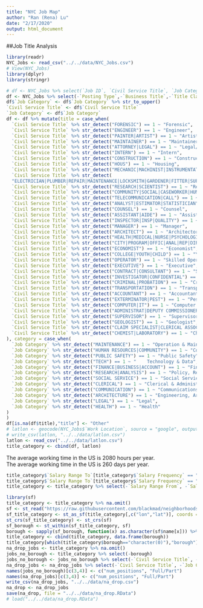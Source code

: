 ```yaml
---
title: "NYC Job Map"
author: "Ran (Rena) Lu"
date: "2/17/2020"
output: html_document
---
```


##Job Title Analysis  
  
```r
library(readr)
NYC_Jobs <- read_csv("../../data/NYC_Jobs.csv")
# View(NYC_Jobs)
library(dplyr)
library(stringr)
```


```r
# df <- NYC_Jobs %>% select(`Job ID`, `Civil Service Title`, `Job Category`)
df <- NYC_Jobs %>% select(-`Posting Type`,-`Business Title`,-`Title Classification`,-`Title Code No`,-Level,-`Job Description`,-`Minimum Qual Requirements`,-`Preferred Skills`,-`Additional Information`,-`To Apply`, -`Work Location 1`,-`Recruitment Contact`,-`Residency Requirement`,-`Post Until`, -`Posting Updated`, -`Process Date`, -`Hours/Shift`)
df$`Job Category` <- df$`Job Category` %>% str_to_upper()
`Civil Service Title` <- df$`Civil Service Title`
`Job Category` <- df$`Job Category`
df <- df %>% mutate(title = case_when(
  `Civil Service Title` %>% str_detect("FORENSIC") == 1 ~ "Forensic",
  `Civil Service Title` %>% str_detect("ENGINEER") == 1 ~ "Engineer",
  `Civil Service Title` %>% str_detect("PAINTER|ARTIST") == 1 ~ "Artist",
  `Civil Service Title` %>% str_detect("MAINTAINER") == 1 ~ "Maintainer",
  `Civil Service Title` %>% str_detect("ATTORNEY|LEGAL") == 1 ~ "Legal/Attorney",
  `Civil Service Title` %>% str_detect("INTERN") == 1 ~ "Intern",
  `Civil Service Title` %>% str_detect("CONSTRUCTION") == 1 ~ "Construction",
  `Civil Service Title` %>% str_detect("HOUS") == 1 ~ "Housing",
  `Civil Service Title` %>% str_detect("MECHANIC|MACHINIST|INSTRUMENTATION SPECIALIST") == 1 ~ "Mechanical Specialist",
  `Civil Service Title` %>% str_detect(
  "ELECTRICIAN|PLUMBER|REPAIR|MAINTENANCE|LOCKSMITH|GARDENER|FITTER|SUPERINTENDE") == 1 ~ "Repair Service",
  `Civil Service Title` %>% str_detect("RESEARCH|SCIENTIST") == 1 ~ "Researcher",
  `Civil Service Title` %>% str_detect("COMMUNITY|SOCIAL|CASEWORKER|HUMAN RIGHT|AUDITOR|INITIATIVE") == 1 ~ "Social Worker",
  `Civil Service Title` %>% str_detect("TELECOMMUNICATION|CALL") == 1 ~ "Telecommunication",
  `Civil Service Title` %>% str_detect("ANALYST|ESTIMATOR|STATISTICIAN") == 1 ~ "Analyst",
  `Civil Service Title` %>% str_detect("COUNSEL") == 1 ~ "Counsel",
  `Civil Service Title` %>% str_detect("ASSISTANT|AIDE") == 1 ~ "Assistant",
  `Civil Service Title` %>% str_detect("INSPECTOR|INSP|QUALITY") == 1 ~ "Inspector",
  `Civil Service Title` %>% str_detect("MANAGER") == 1 ~ "Manager",
  `Civil Service Title` %>% str_detect("ARCHITECT") == 1 ~ "Architector",
  `Civil Service Title` %>% str_detect("HEALTH|MEDICAL|NURSE|PSYCHOLOGIST|HYGIENIST") == 1 ~ "Medical Service",
  `Civil Service Title` %>% str_detect("CITY|PROGRAM|OFFIC|ANAL|REP|DIRECTOR|CUSTOD|DEVELOP") == 1 ~ "City Officer",
  `Civil Service Title` %>% str_detect("ECONOMIST") == 1 ~ "Economist",
  `Civil Service Title` %>% str_detect("COLLEGE|YOUTH|CHILD") == 1 ~ "Youth/Child Development Officer",
  `Civil Service Title` %>% str_detect("OPERATOR") == 1 ~ "Skilled Operator",
  `Civil Service Title` %>% str_detect("EXECUTIVE") == 1 ~ "Executive",
  `Civil Service Title` %>% str_detect("CONTRACT|CONSULTANT") == 1 ~ "Specialist w/o Job Aspect",
  `Civil Service Title` %>% str_detect("INVESTIGATOR|CONFIDENTIAL") == 1 ~ "Investigator",
  `Civil Service Title` %>% str_detect("CRIMINAL|PROBATION") == 1 ~ "Criminalist",
  `Civil Service Title` %>% str_detect("TRANSPORTATION") == 1 ~ "Transportation",
  `Civil Service Title` %>% str_detect("ACCOUNTANT") == 1 ~ "Accountant",
  `Civil Service Title` %>% str_detect("EXTERMINATOR|PEST") == 1 ~ "Pest Control",
  `Civil Service Title` %>% str_detect("COMPUTER|IT") == 1 ~ "Computer Specialist",
  `Civil Service Title` %>% str_detect("ADMINISTRAT|DEPUTY COMMISSIONER") == 1 ~ "Administration",
  `Civil Service Title` %>% str_detect("SUPERVISOR") == 1 ~ "Supervisor",
  `Civil Service Title` %>% str_detect("GEOLOGIST") == 1 ~ "Geologist",
  `Civil Service Title` %>% str_detect("CLAIM SPECIALIST|CLERICAL ASSOCIATE") == 1 ~ "Claim Assoviate",
  `Civil Service Title` %>% str_detect("CHEMIST|LABORATORY") == 1 ~ "Chemist/Microbiologist"
), category = case_when(
  `Job Category` %>% str_detect("MAINTENANCE") == 1 ~ "Operation & Maintenance",
  `Job Category` %>% str_detect("HUMAN RESOURCES|COMMUNITY") == 1 ~ "Community",
  `Job Category` %>% str_detect("PUBLIC SAFETY") == 1 ~ "Public Safety",
  `Job Category` %>% str_detect("TECH") == 1 ~ "	Technology & Data",
  `Job Category` %>% str_detect("FINANCE|BUSINESS|ACCOUNT") == 1 ~ "Finance",
  `Job Category` %>% str_detect("RESEARCH|ANALYSIS") == 1 ~ "Policy, Research & Analysis",
  `Job Category` %>% str_detect("SOCIAL SERVICE") == 1 ~ "Social Service",
  `Job Category` %>% str_detect("CLERICAL") == 1 ~ "Clerical & Administrative Support",
  `Job Category` %>% str_detect("COMMUNICATION") == 1 ~ "Communications & Intergovernmental",
  `Job Category` %>% str_detect("ARCHITECTURE") == 1 ~ "Engineering, Architecture, & Planning",
  `Job Category` %>% str_detect("LEGAL") == 1 ~ "Legal",
  `Job Category` %>% str_detect("HEALTH") == 1 ~ "Health"
)
)
df[is.na(df$title),"title"] <- "Other"
# latlon <- geocode(NYC_Jobs$`Work Location`, source = "google", output = "latlon")
# write_csv(latlon, "../../data/latlon.csv")
latlon <- read_csv("../../data/latlon.csv")
title_category <- cbind(df, latlon)

```

The average working time in the US is 2080 hours per year.  
The average working time in the US is 260 days per year.   
  
```r
title_category$`Salary Range To`[title_category$`Salary Frequency` == "Hourly"] <- title_category$`Salary Range To`[title_category$`Salary Frequency` == "Hourly"] * 2080
title_category$`Salary Range To`[title_category$`Salary Frequency` == "Daily"] <- title_category$`Salary Range To`[title_category$`Salary Frequency` == "Daily"] * 260
title_category <- title_category %>% select(-`Salary Range From`, -`Salary Frequency`)
```

```r
library(sf)
title_category <- title_category %>% na.omit()
sf <- st_read("https://raw.githubusercontent.com/blackmad/neighborhoods/master/new-york-city-boroughs.geojson")
sf_title_category <- st_as_sf(title_category[,c("lon","lat")], coords = c("lon", "lat"))
st_crs(sf_title_category) <- st_crs(sf)
sf_borough <- st_within(sf_title_category, sf)
borough <- sapply(sf_borough, function(x) as.character(sf$name[x])) %>% as.character()
title_category <- cbind(title_category, data.frame(borough))
title_category[which(title_category$borough=="character(0)"),"borough"] <- NA
na_drop_jobs <- title_category %>% na.omit()
jobs_no_borough <- title_category %>% select(-borough)
jobs_no_borough <- jobs_no_borough %>% select(-`Civil Service Title`, -`Job Category`)
na_drop_jobs <- na_drop_jobs %>% select(-`Civil Service Title`, -`Job Category`)
names(jobs_no_borough)[c(3,4)] <- c("num_positions", "Full/Part")
names(na_drop_jobs)[c(3,4)] <- c("num_positions", "Full/Part")
write_csv(na_drop_jobs, "../../data/na_drop.csv")
na_drop <- na_drop_jobs
save(na_drop, file = "../../data/na_drop.RData")
# load("../../data/na_drop.RData")
```
  
